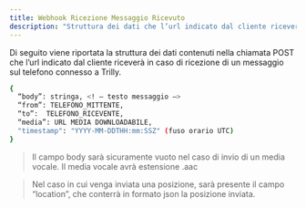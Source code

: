 ```yaml
---
title: Webhook Ricezione Messaggio Ricevuto
description: "Struttura dei dati che l’url indicato dal cliente riceverà in caso di ricezione di un messaggio."
---
```


Di seguito viene riportata la struttura dei dati contenuti nella chiamata POST che l’url indicato dal cliente riceverà in caso di ricezione di un messaggio sul telefono connesso a Trilly.

```bash json
{
  “body”: stringa, <! – testo messaggio –>
  “from”: TELEFONO_MITTENTE,
  “to”:  TELEFONO_RICEVENTE,
  “media”: URL MEDIA DOWNLOADABILE,
  "timestamp": "YYYY-MM-DDTHH:mm:SSZ" (fuso orario UTC)
}
```

> Il campo body sarà sicuramente vuoto nel caso di invio di un media vocale. Il media vocale avrà estensione .aac

> Nel caso in cui venga inviata una posizione, sarà presente il campo “location”, che conterrà in formato json la posizione inviata.

